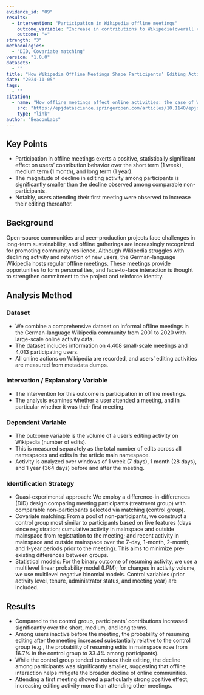 ```yaml
---
evidence_id: "09"
results:
  - intervention: "Participation in Wikipedia offline meetings"
    outcome_variable: "Increase in contributions to Wikipedia(overall change in editing activity)"
    outcome: "+"
strength: "3"
methodologies:
  - "DID, Covariate matching"
version: "1.0.0"
datasets:
  - ""
title: "How Wikipedia Offline Meetings Shape Participants’ Editing Activity: An Empirical Analysis of the German-Language Community"
date: "2024-11-05"
tags:
  - ""
citation:
  - name: "How offline meetings affect online activities: the case of Wikipedia"
    src: "https://epjdatascience.springeropen.com/articles/10.1140/epjds/s13688-024-00506-w"
    type: "link"
author: "BeaconLabs"
---
```


## Key Points

- Participation in offline meetings exerts a positive, statistically significant effect on users’ contribution behavior over the short term (1 week), medium term (1 month), and long term (1 year).
- The magnitude of decline in editing activity among participants is significantly smaller than the decline observed among comparable non-participants.
- Notably, users attending their first meeting were observed to increase their editing thereafter.

## Background

Open-source communities and peer-production projects face challenges in long-term sustainability, and offline gatherings are increasingly recognized for promoting community resilience. Although Wikipedia struggles with declining activity and retention of new users, the German-language Wikipedia hosts regular offline meetings. These meetings provide opportunities to form personal ties, and face-to-face interaction is thought to strengthen commitment to the project and reinforce identity.

## Analysis Method

### Dataset

- We combine a comprehensive dataset on informal offline meetings in the German-language Wikipedia community from 2001 to 2020 with large-scale online activity data.
- The dataset includes information on 4,408 small-scale meetings and 4,013 participating users.
- All online actions on Wikipedia are recorded, and users’ editing activities are measured from metadata dumps.

### Intervation / Explanatory Variable

- The intervention for this outcome is participation in offline meetings.
- The analysis examines whether a user attended a meeting, and in particular whether it was their first meeting.

### Dependent Variable

- The outcome variable is the volume of a user’s editing activity on Wikipedia (number of edits).
- This is measured separately as the total number of edits across all namespaces and edits in the article main namespace.
- Activity is analyzed over windows of 1 week (7 days), 1 month (28 days), and 1 year (364 days) before and after the meeting.

### Identification Strategy

- Quasi-experimental approach: We employ a difference-in-differences (DiD) design comparing meeting participants (treatment group) with comparable non-participants selected via matching (control group).
- Covariate matching: From a pool of non-participants, we construct a control group most similar to participants based on five features (days since registration; cumulative activity in mainspace and outside mainspace from registration to the meeting; and recent activity in mainspace and outside mainspace over the 7-day, 1-month, 2-month, and 1-year periods prior to the meeting). This aims to minimize pre-existing differences between groups.
- Statistical models: For the binary outcome of resuming activity, we use a multilevel linear probability model (LPM); for changes in activity volume, we use multilevel negative binomial models. Control variables (prior activity level, tenure, administrator status, and meeting year) are included.

## Results

- Compared to the control group, participants’ contributions increased significantly over the short, medium, and long terms.
- Among users inactive before the meeting, the probability of resuming editing after the meeting increased substantially relative to the control group (e.g., the probability of resuming edits in mainspace rose from 16.7% in the control group to 33.4% among participants).
- While the control group tended to reduce their editing, the decline among participants was significantly smaller, suggesting that offline interaction helps mitigate the broader decline of online communities.
- Attending a first meeting showed a particularly strong positive effect, increasing editing activity more than attending other meetings.
